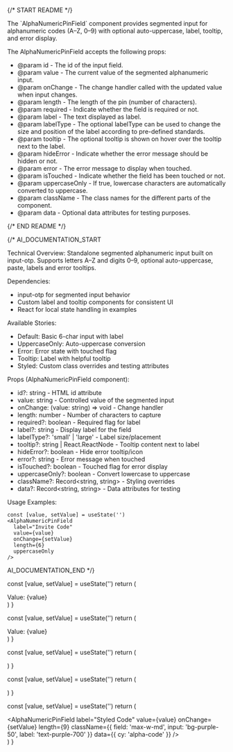 
{/* START README */}
<div className="prose prose-sm max-w-none">
The `AlphaNumericPinField` component provides segmented input for alphanumeric codes (A–Z, 0–9) with optional auto-uppercase, label, tooltip, and error display.

The AlphaNumericPinField accepts the following props:

- @param id - The id of the input field.
- @param value - The current value of the segmented alphanumeric input.
- @param onChange - The change handler called with the updated value when input changes.
- @param length - The length of the pin (number of characters).
- @param required - Indicate whether the field is required or not.
- @param label - The text displayed as label.
- @param labelType - The optional labelType can be used to change the size and position of the label according to pre-defined standards.
- @param tooltip - The optional tooltip is shown on hover over the tooltip next to the label.
- @param hideError - Indicate whether the error message should be hidden or not.
- @param error - The error message to display when touched.
- @param isTouched - Indicate whether the field has been touched or not.
- @param uppercaseOnly - If true, lowercase characters are automatically converted to uppercase.
- @param className - The class names for the different parts of the component.
- @param data - Optional data attributes for testing purposes.
</div>
{/* END README */}

{/*
AI_DOCUMENTATION_START

Technical Overview: Standalone segmented alphanumeric input built on input-otp. Supports letters A–Z and digits 0–9, optional auto-uppercase, paste, labels and error tooltips.

Dependencies:

- input-otp for segmented input behavior
- Custom label and tooltip components for consistent UI
- React for local state handling in examples

Available Stories:

- Default: Basic 6-char input with label
- UppercaseOnly: Auto-uppercase conversion
- Error: Error state with touched flag
- Tooltip: Label with helpful tooltip
- Styled: Custom class overrides and testing attributes

Props (AlphaNumericPinField component):

- id?: string - HTML id attribute
- value: string - Controlled value of the segmented input
- onChange: (value: string) => void - Change handler
- length: number - Number of characters to capture
- required?: boolean - Required flag for label
- label?: string - Display label for the field
- labelType?: 'small' | 'large' - Label size/placement
- tooltip?: string | React.ReactNode - Tooltip content next to label
- hideError?: boolean - Hide error tooltip/icon
- error?: string - Error message when touched
- isTouched?: boolean - Touched flag for error display
- uppercaseOnly?: boolean - Convert lowercase to uppercase
- className?: Record<string, string> - Styling overrides
- data?: Record<string, string> - Data attributes for testing

Usage Examples:

```tsx
const [value, setValue] = useState('')
<AlphaNumericPinField
  label="Invite Code"
  value={value}
  onChange={setValue}
  length={6}
  uppercaseOnly
/> 
```

AI_DOCUMENTATION_END
*/}

  const [value, setValue] = useState('')
  return (
    <div>
      <AlphaNumericPinField label="Code" value={value} onChange={setValue} length={6} />
      <div>Value: {value}</div>
    </div>
  )
}

  const [value, setValue] = useState('')
  return (
    <div>
      <AlphaNumericPinField
        label="Invite"
        value={value}
        onChange={setValue}
        length={6}
        uppercaseOnly
        tooltip="Lowercase letters are converted to uppercase"
      />
      <div>Value: {value}</div>
    </div>
  )
}

  const [value, setValue] = useState('')
  return (
    <div>
      <AlphaNumericPinField
        label="Verification Code"
        value={value}
        onChange={setValue}
        length={6}
        error="Please enter 6 characters"
        isTouched
        required
      />
    </div>
  )
}

  const [value, setValue] = useState('')
  return (
    <div>
      <AlphaNumericPinField
        label="Access Code"
        value={value}
        onChange={setValue}
        length={6}
        tooltip="Alphanumeric only; paste is supported"
      />
    </div>
  )
}

  const [value, setValue] = useState('')
  return (
    <div>
      <AlphaNumericPinField
        label="Styled Code"
        value={value}
        onChange={setValue}
        length={9}
        className={{ field: 'max-w-md', input: 'bg-purple-50', label: 'text-purple-700' }}
        data={{ cy: 'alpha-code' }}
      />
    </div>
  )
}

